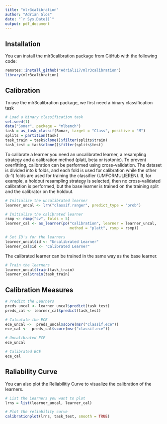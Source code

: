 ```yaml
---
title: "mlr3calibration"
author: "Adrian Glos"
date: "`r Sys.Date()`"
output: pdf_document
---
```


## Installation

You can install the mlr3calibration package from GitHub with the following code:

```r
remotes::install_github("AdriGl117/mlr3calibration")
library(mlr3calibration)
```

## Calibration

To use the mlr3calibration package, we first need a binary classification task

```r
# Load a binary classification task
set.seed(1)
data("Sonar", package = "mlbench")
task = as_task_classif(Sonar, target = "Class", positive = "M")
splits = partition(task)
task_train = task$clone()$filter(splits$train)
task_test = task$clone()$filter(splits$test)
```

To calibrate a learner you need an uncalibrated learner, a resampling strategy and a calibration method (platt, beta or isotonic). To prevent overfitting, calibration can be performed using cross-validation. The dataset is divided into k folds, and each fold is used for calibration while the other (k-1) folds are used for training the classifier (UMFORMULIEREN). If, for example, a holdout resampling strategy is selected, then no cross-validated calibration is performed, but the base learner is trained on the training split and the calibrator on the holdout.

```r
# Initialize the uncalibrated learner
learner_uncal <- lrn("classif.ranger", predict_type = "prob")

# Initialize the calibrated learner
rsmp <- rsmp("cv", folds = 5)
learner_cal <- as_learner(po("calibration", learner = learner_uncal,
                             method = "platt", rsmp = rsmp))

# Set ID's for the learners
learner_uncal$id <- "Uncalibrated Learner"
learner_cal$id <- "Calibrated Learner"
```

The calibrated learner can be trained in the same way as the base learner.

```r
# Train the learners
learner_uncal$train(task_train)
learner_cal$train(task_train)
```

## Calibration Measures

```r
# Predict the Learners
preds_uncal <- learner_uncal$predict(task_test)
preds_cal <- learner_cal$predict(task_test)

# Calculate the ECE
ece_uncal <-  preds_uncal$score(msr("classif.ece"))
ece_cal <-  preds_cal$score(msr("classif.ece"))

# Uncalibrated ECE
ece_uncal

# Calibrated ECE
ece_cal
```

## Raliability Curve

You can also plot the Reliabilitiy Curve to visualize the calibration of the learners.

```r
# List the Learners you want to plot
lrns = list(learner_uncal, learner_cal)

# Plot the reliability curve
calibrationplot(lrns, task_test, smooth = TRUE)

```
